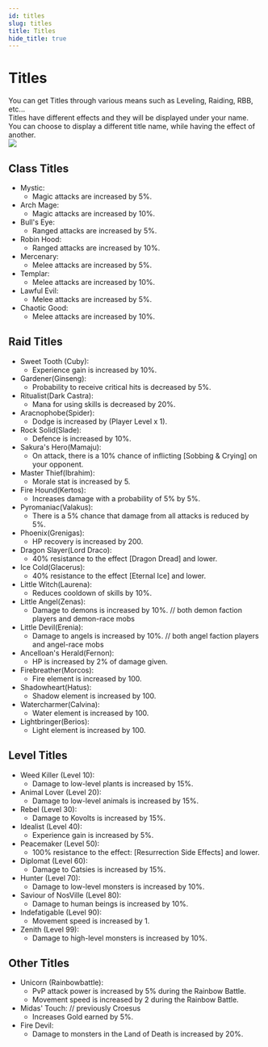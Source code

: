 ```yaml
---
id: titles
slug: titles
title: Titles
hide_title: true
---
```



#  Titles

You can get Titles through various means such as Leveling, Raiding, RBB, etc...  
Titles have different effects and they will be displayed under your name.  
You can choose to display a different title name, while having the effect of another.  
![](https://i.imgur.com/KAHMeFf.png)

## Class Titles

- Mystic:
  - <BCard>Magic attacks are increased by 5%.</BCard>
- Arch Mage:
  - <BCard>Magic attacks are increased by 10%.</BCard>
- Bull's Eye:
  - <BCard>Ranged attacks are increased by 5%.</BCard>
- Robin Hood:
  - <BCard>Ranged attacks are increased by 10%.</BCard>
- Mercenary:
  - <BCard>Melee attacks are increased by 5%.</BCard>
- Templar:
  - <BCard>Melee attacks are increased by 10%.</BCard>
- Lawful Evil:
  - <BCard>Melee attacks are increased by 5%.</BCard>
- Chaotic Good:
  - <BCard>Melee attacks are increased by 10%.</BCard>

## Raid Titles

- Sweet Tooth (Cuby):
  - <BCard>Experience gain is increased by 10%.</BCard>
- Gardener(Ginseng):
  - <BCard>Probability to receive critical hits is decreased by 5%.</BCard>
- Ritualist(Dark Castra):
  - <BCard>Mana for using skills is decreased by 20%.</BCard>
- Aracnophobe(Spider):
  - <BCard>Dodge is increased by (Player Level x 1).</BCard>
- Rock Solid(Slade):
  - <BCard>Defence is increased by 10%.</BCard>
- Sakura's Hero(Mamaju):
  - <BCard>On attack, there is a 10% chance of inflicting [Sobbing & Crying] on your opponent.</BCard>
- Master Thief(Ibrahim):
  - <BCard>Morale stat is increased by 5.</BCard>
- Fire Hound(Kertos):
  - <BCard>Increases damage with a probability of 5% by 5%.</BCard>
- Pyromaniac(Valakus):
  - <BCard>There is a 5% chance that damage from all attacks is reduced by 5%.</BCard>
- Phoenix(Grenigas):
  - <BCard>HP recovery is increased by 200.</BCard>
- Dragon Slayer(Lord Draco):
  - <BCard>40% resistance to the effect [Dragon Dread] and lower.</BCard>
- Ice Cold(Glacerus):
  - <BCard>40% resistance to the effect [Eternal Ice] and lower.</BCard>
- Little Witch(Laurena):
  - <BCard>Reduces cooldown of skills by 10%.</BCard>
- Little Angel(Zenas):
  - <BCard>Damage to demons is increased by 10%.</BCard>  // both demon faction players and demon-race mobs
- Little Devil(Erenia):
  - <BCard>Damage to angels is increased by 10%.</BCard>  // both angel faction players and angel-race mobs
- Ancelloan's Herald(Fernon):
  - <BCard>HP is increased by 2% of damage given.</BCard>
- Firebreather(Morcos):
  - <BCard>Fire element is increased  by 100.</BCard>
- Shadowheart(Hatus):
  - <BCard>Shadow element is increased by 100.</BCard>
- Watercharmer(Calvina):
  - <BCard>Water element is increased by 100.</BCard>
- Lightbringer(Berios):
  - <BCard>Light element is increased by 100.</BCard>

## Level Titles

- Weed Killer (Level 10): 
  - <BCard>Damage to low-level plants is increased by 15%.</BCard>
- Animal Lover (Level 20):
  - <BCard>Damage to low-level animals is increased by 15%.</BCard>
- Rebel (Level 30):
  - <BCard>Damage to Kovolts is increased by 15%.</BCard>
- Idealist (Level 40):
  - <BCard>Experience gain is increased by 5%.</BCard>
- Peacemaker (Level 50):
  - <BCard>100% resistance to the effect: [Resurrection Side Effects] and lower.</BCard>
- Diplomat (Level 60):
  - <BCard>Damage to Catsies is increased by 15%.</BCard>
- Hunter (Level 70):
  - <BCard>Damage to low-level monsters is increased by 10%.</BCard>
- Saviour of NosVille (Level 80):
  - <BCard>Damage to human beings is increased by 10%.</BCard>
- Indefatigable (Level 90):
  - <BCard>Movement speed is increased by 1.</BCard>
- Zenith (Level 99):
  - <BCard>Damage to high-level monsters is increased by 10%.</BCard>

## Other Titles

- Unicorn (Rainbowbattle):
  - <BCard>PvP attack power is increased by 5% during the Rainbow Battle.</BCard>
  - <BCard>Movement speed is increased by 2 during the Rainbow Battle.</BCard>
- Midas' Touch:  // previously Croesus
  - <BCard>Increases Gold earned by 5%.</BCard>
- Fire Devil:
  - <BCard>Damage to monsters in the Land of Death is increased by 20%.</BCard>
